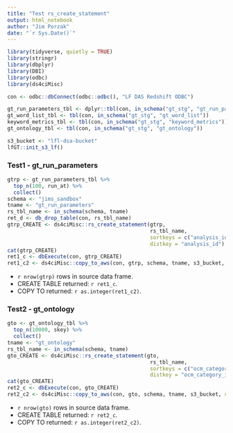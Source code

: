 ```yaml
---
title: "Test rs_create_statement"
output: html_notebook
author: "Jim Porzak"
date: "`r Sys.Date()`"
---
```



```r
library(tidyverse, quietly = TRUE)
library(stringr)
library(dbplyr)
library(DBI)
library(odbc)
library(ds4ciMisc)
```

```r
con <- odbc::dbConnect(odbc::odbc(), "LF DAS Redshift ODBC")

gt_run_parameters_tbl <- dplyr::tbl(con, in_schema("gt_stg", "gt_run_parameters"))
gt_word_list_tbl <- tbl(con, in_schema("gt_stg", "gt_word_list"))
keyword_metrics_tbl <- tbl(con, in_schema("gt_stg", "keyword_metrics"))
gt_ontology_tbl <- tbl(con, in_schema("gt_stg", "gt_ontology"))

s3_bucket <- "lfl-dsa-bucket"
lfGT::init_s3_lf()
```

### Test1 - gt_run_parameters
```r
gtrp <- gt_run_parameters_tbl %>% 
  top_n(100, run_at) %>% 
  collect()
schema <- "jims_sandbox"
tname <- "gt_run_parameters"
rs_tbl_name <- in_schema(schema, tname)
ret_d <- db_drop_table(con, rs_tbl_name)
gtrp_CREATE <- ds4ciMisc::rs_create_statement(gtrp, 
                                              rs_tbl_name,
                                              sortkeys = c("analysis_id", "run_id"),
                                              distkey = "analysis_id")
cat(gtrp_CREATE)
ret1_c <- dbExecute(con, gtrp_CREATE)
ret1_c2 <- ds4ciMisc::copy_to_aws(con, gtrp, schema, tname, s3_bucket, clear_s3 = TRUE)
```

* `r nrow(gtrp)` rows in source data frame.
* CREATE TABLE returned: `r ret1_c`.
* COPY TO returned: `r as.integer(ret1_c2)`.

### Test2 - gt_ontology
```r
gto <- gt_ontology_tbl %>% 
  top_n(10000, skey) %>% 
  collect()
tname <- "gt_ontology"
rs_tbl_name <- in_schema(schema, tname)
gto_CREATE <- ds4ciMisc::rs_create_statement(gto, 
                                              rs_tbl_name,
                                              sortkeys = c("ocm_category_id", "gt_keyword"),
                                              distkey = "ocm_category_id")
cat(gto_CREATE)
ret2_c <- dbExecute(con, gto_CREATE)
ret2_c2 <- ds4ciMisc::copy_to_aws(con, gto, schema, tname, s3_bucket, clear_s3 = TRUE)
```


* `r nrow(gto)` rows in source data frame.
* CREATE TABLE returned: `r ret2_c`.
* COPY TO returned: `r as.integer(ret2_c2)`.
